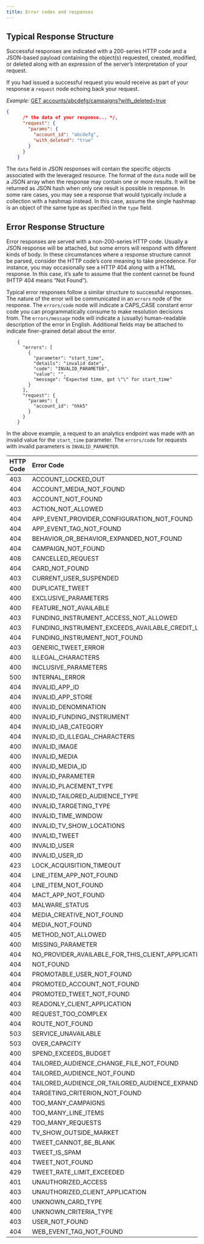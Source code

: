 ```yaml
---
title: Error codes and responses
---
```

## Typical Response Structure

Successful responses are indicated with a 200-series HTTP code and a JSON-based payload containing the object(s) requested, created, modified, or deleted along with an expression of the server’s interpretation of your request.

If you had issued a successful request you would receive as part of your response a `request` node echoing back your request.

_Example:_ [GET accounts/abcdefg/campaigns?with_deleted=true](/x-ads-api/campaign-management#campaigns)

```json
{
      /* the data of your response... */,
      "request": {
        "params": {
          "account_id": "abcdefg",
          "with_deleted": "true"
        }
      }
    }
```
The `data` field in JSON responses will contain the specific objects associated with the leveraged resource. The format of the `data` node will be a JSON array when the response may contain one or more results. It will be returned as JSON hash when only one result is possible in response. In some rare cases, you may see a response that would typically include a collection with a hashmap instead. In this case, assume the single hashmap is an object of the same type as specified in the `type` field.

## Error Response Structure

Error responses are served with a non-200-series HTTP code. Usually a JSON response will be attached, but some errors will respond with different kinds of body. In these circumstances where a response structure cannot be parsed, consider the HTTP code’s core meaning to take precedence. For instance, you may occasionally see a HTTP 404 along with a HTML response. In this case, it’s safe to assume that the content cannot be found (HTTP 404 means “Not Found”).

Typical error responses follow a similar structure to successful responses. The nature of the error will be communicated in an `errors` node of the response. The `errors/code` node will indicate a CAPS_CASE constant error code you can programmatically consume to make resolution decisions from. The `errors/message` node will indicate a (usually) human-readable description of the error in English. Additional fields may be attached to indicate finer-grained detail about the error.

```
    {
      "errors": [
        {
          "parameter": "start_time",
          "details": "invalid date",
          "code": "INVALID_PARAMETER",
          "value": "",
          "message": "Expected time, got \"\" for start_time"
        }
      ],
      "request": {
        "params": {
          "account_id": "hkk5"
        }
      }
    }
```
In the above example, a request to an analytics endpoint was made with an invalid value for the `start_time` parameter. The `errors/code` for requests with invalid parameters is `INVALID_PARAMETER`.

| HTTP Code | Error Code |
| :--- | :--- |
| 403 | ACCOUNT\_LOCKED\_OUT |
| 404 | ACCOUNT\_MEDIA\_NOT_FOUND |
| 403 | ACCOUNT\_NOT\_FOUND |
| 403 | ACTION\_NOT\_ALLOWED |
| 404 | APP\_EVENT\_PROVIDER\_CONFIGURATION\_NOT_FOUND |
| 404 | APP\_EVENT\_TAG\_NOT\_FOUND |
| 404 | BEHAVIOR\_OR\_BEHAVIOR\_EXPANDED\_NOT_FOUND |
| 404 | CAMPAIGN\_NOT\_FOUND |
| 408 | CANCELLED_REQUEST |
| 404 | CARD\_NOT\_FOUND |
| 403 | CURRENT\_USER\_SUSPENDED |
| 400 | DUPLICATE_TWEET |
| 400 | EXCLUSIVE_PARAMETERS |
| 400 | FEATURE\_NOT\_AVAILABLE |
| 403 | FUNDING\_INSTRUMENT\_ACCESS\_NOT\_ALLOWED |
| 403 | FUNDING\_INSTRUMENT\_EXCEEDS\_AVAILABLE\_CREDIT_LIMIT |
| 404 | FUNDING\_INSTRUMENT\_NOT_FOUND |
| 403 | GENERIC\_TWEET\_ERROR |
| 400 | ILLEGAL_CHARACTERS |
| 400 | INCLUSIVE_PARAMETERS |
| 500 | INTERNAL_ERROR |
| 404 | INVALID\_APP\_ID |
| 404 | INVALID\_APP\_STORE |
| 400 | INVALID_DENOMINATION |
| 400 | INVALID\_FUNDING\_INSTRUMENT |
| 404 | INVALID\_IAB\_CATEGORY |
| 404 | INVALID\_ID\_ILLEGAL_CHARACTERS |
| 400 | INVALID_IMAGE |
| 400 | INVALID_MEDIA |
| 400 | INVALID\_MEDIA\_ID |
| 400 | INVALID_PARAMETER |
| 400 | INVALID\_PLACEMENT\_TYPE |
| 400 | INVALID\_TAILORED\_AUDIENCE_TYPE |
| 400 | INVALID\_TARGETING\_TYPE |
| 400 | INVALID\_TIME\_WINDOW |
| 400 | INVALID\_TV\_SHOW_LOCATIONS |
| 400 | INVALID_TWEET |
| 400 | INVALID_USER |
| 400 | INVALID\_USER\_ID |
| 423 | LOCK\_ACQUISITION\_TIMEOUT |
| 404 | LINE\_ITEM\_APP\_NOT\_FOUND |
| 404 | LINE\_ITEM\_NOT_FOUND |
| 404 | MACT\_APP\_NOT_FOUND |
| 403 | MALWARE_STATUS |
| 404 | MEDIA\_CREATIVE\_NOT_FOUND |
| 404 | MEDIA\_NOT\_FOUND |
| 405 | METHOD\_NOT\_ALLOWED |
| 400 | MISSING_PARAMETER |
| 404 | NO\_PROVIDER\_AVAILABLE\_FOR\_THIS\_CLIENT\_APPLICATION |
| 404 | NOT_FOUND |
| 404 | PROMOTABLE\_USER\_NOT_FOUND |
| 404 | PROMOTED\_ACCOUNT\_NOT_FOUND |
| 404 | PROMOTED\_TWEET\_NOT_FOUND |
| 403 | READONLY\_CLIENT\_APPLICATION |
| 400 | REQUEST\_TOO\_COMPLEX |
| 404 | ROUTE\_NOT\_FOUND |
| 503 | SERVICE_UNAVAILABLE |
| 503 | OVER_CAPACITY |
| 400 | SPEND\_EXCEEDS\_BUDGET |
| 404 | TAILORED\_AUDIENCE\_CHANGE\_FILE\_NOT_FOUND |
| 404 | TAILORED\_AUDIENCE\_NOT_FOUND |
| 404 | TAILORED\_AUDIENCE\_OR\_TAILORED\_AUDIENCE\_EXPANDED\_NOT_FOUND |
| 404 | TARGETING\_CRITERION\_NOT_FOUND |
| 400 | TOO\_MANY\_CAMPAIGNS |
| 400 | TOO\_MANY\_LINE_ITEMS |
| 429 | TOO\_MANY\_REQUESTS |
| 400 | TV\_SHOW\_OUTSIDE_MARKET |
| 400 | TWEET\_CANNOT\_BE_BLANK |
| 403 | TWEET\_IS\_SPAM |
| 404 | TWEET\_NOT\_FOUND |
| 429 | TWEET\_RATE\_LIMIT_EXCEEDED |
| 401 | UNAUTHORIZED_ACCESS |
| 403 | UNAUTHORIZED\_CLIENT\_APPLICATION |
| 400 | UNKNOWN\_CARD\_TYPE |
| 400 | UNKNOWN\_CRITERIA\_TYPE |
| 403 | USER\_NOT\_FOUND |
| 404 | WEB\_EVENT\_TAG\_NOT\_FOUND |
